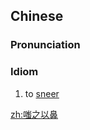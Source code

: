 ==Chinese==
{{zh-forms}}

===Pronunciation===
{{zh-pron
|m=chī zhī yǐ bí
|c=ci1 zi1 ji5 bei6
|cat=id
}}

===Idiom===
{{zh-idiom}}

# to [[sneer]]

[[zh:嗤之以鼻]]